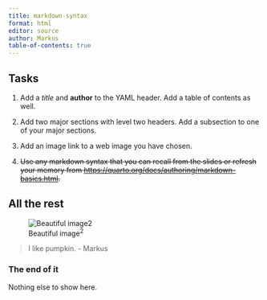 ```yaml
---
title: markdown-syntax
format: html
editor: source
author: Markus
table-of-contents: true
---
```


## Tasks

1.  Add a *title* and **author** to the YAML header. Add a table of contents as well.

2.  Add two major sections with level two headers. Add a subsection to one of your major sections.

3.  Add an image link to a web image you have chosen.

4.  ~~Use any markdown syntax that you can recall from the slides or refresh your memory from <https://quarto.org/docs/authoring/markdown-basics.html>.~~

## All the rest

![Beautiful image^2^](https://external-content.duckduckgo.com/iu/?u=https%3A%2F%2Fblog.stihl.co.uk%2Fwp-content%2Fuploads%2F2017%2F10%2FGrowing-pumpkins.jpg&f=1&nofb=1&ipt=1fdd737e96042087c81c543ef089054ba59b48243fb8843141cdf5820d4917ae&ipo=images)

> I like pumpkin. - Markus

### The end of it

Nothing else to show here.
